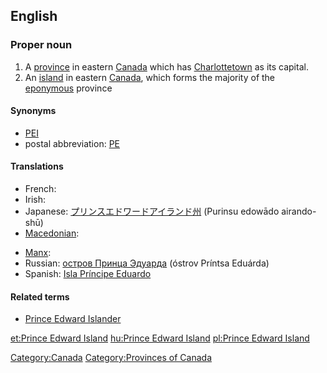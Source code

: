 {{wikipedia}}
{{also|Prince Edward Islands}}
==English==

===Proper noun===
{{en-proper noun|sg=[[prince|Prince]] [[Edward]] [[island|Island]]}}

# A [[province]] in eastern [[Canada]] which has [[Charlottetown]] as its capital.
# An [[island]] in eastern [[Canada]], which forms the majority of the [[eponymous]] province

====Synonyms====
* [[PEI]]
* postal abbreviation: [[PE]]

====Translations====
{{trans-top|Province in eastern Canada}}
* French: {{t+|fr|Île-du-Prince-Édouard}}
* Irish: {{t-|ga|Oileán Phrionsa Éadbhard|m|xs=Irish}}
* Japanese: [[プリンスエドワードアイランド州]] (Purinsu edowādo airando-shū)
* [[Macedonian]]: {{t|mk|Остров на Принц Едвард|m|tr=Óstrov na Prínc Édvard}}
{{trans-mid}}
* [[Manx]]: {{t-|gv|Ellan y Phrinse Edard|xs=Manx}}
* Russian: [[остров Принца Эдуарда]] (óstrov Príntsa Eduárda) {{m}}
* Spanish: [[Isla Príncipe Eduardo]] {{f}}
{{trans-bottom}}

====Related terms====
* [[Prince Edward Islander]]

[[Category:Canada]]
[[Category:Provinces of Canada]]

[[et:Prince Edward Island]]
[[hu:Prince Edward Island]]
[[pl:Prince Edward Island]]